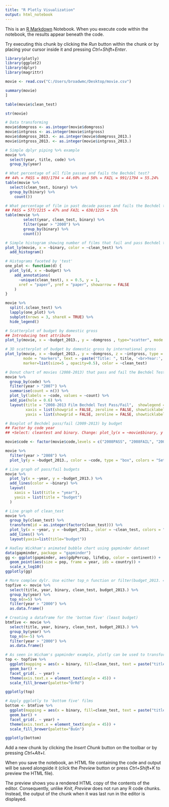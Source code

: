 ```yaml
---
title: "R Plotly Visualization"
output: html_notebook
---
```


This is an [R Markdown](http://rmarkdown.rstudio.com) Notebook. When you execute code within the notebook, the results appear beneath the code. 

Try executing this chunk by clicking the *Run* button within the chunk or by placing your cursor inside it and pressing *Ctrl+Shift+Enter*. 

```r
library(plotly)
library(ggplot2)
library(dplyr)
library(magrittr)
```

```r
movie <- read.csv("C:/Users/broadwmc/Desktop/movie.csv") 
```

```r
summary(movie)
]
```

```r
table(movie$clean_test)
```

```r
str(movie)
```

```r
# Data transforming  
movie$domgross <- as.integer(movie$domgross)
movie$intgross <- as.integer(movie$intgross)
movie$domgross_2013. <- as.integer(movie$domgross_2013.)
movie$intgross_2013. <- as.integer(movie$intgross_2013.)
```

```r
# Simple dplyr piping %>% example 
movie %>%
  select(year, title, code) %>%
  group_by(year)
```

```r

# What percentage of all film passes and fails the Bechdel test? 
## 44% = PASS = 803/1794 = 44.60% and 56% = FAIL = 991/1794 = 55.24% 
table(movie %>%
  select(clean_test, binary) %>%
  group_by(binary) %>%
    count()) 
```

```r
# What percentage of film in past decade passes and fails the Bechdel test?
## PASS = 577/1215 = 47% and FAIL = 638/1215 = 53% 
table(movie %>%
        select(year, clean_test, binary) %>%
        filter(year > "2000") %>%
        group_by(binary) %>%
        count())
```

```r
# Simple histogram showing number of films that fail and pass Bechdel test, color categorized by categorical variable 'test' 
plot_ly(movie, x = ~binary, color = ~clean_test) %>%
  add_histogram() 

```

```r

# Histograms faceted by 'test' 
one_plot <- function(d) {
  plot_ly(d, x = ~budget) %>%
    add_annotations(
      ~unique(clean_test), x = 0.5, y = 1, 
      xref = "paper", yref = "paper", showarrow = FALSE
    )
}

movie %>%
  split(.$clean_test) %>%
  lapply(one_plot) %>% 
  subplot(nrows = 3, shareX = TRUE) %>%
  hide_legend()
```

```r
# Scatterplot of budget by domestic gross 
## Introducing text attribute 
plot_ly(movie, x = ~budget_2013., y = ~domgross , type="scatter", mode = "markers", text = ~paste("Title: ", title, '<br>Year:', year), marker=list(size=5 , opacity=0.5), color = ~clean_test)

```

```r
# 3D scatterplot of budget by domestic gross by international gross 
plot_ly(movie, x = ~budget_2013., y = ~domgross, z = ~intgross, type = "scatter3d", 
        mode = "markers", text = ~paste("Title: ", title, '<br>Year:', year), 
        marker=list(size=5 , opacity=0.5), color = ~clean_test)
```

```r
# Donut chart of movies (2008-2013) that pass and fail the Bechdel Test
movie %>%
  group_by(code) %>%
  filter(year > "2007") %>%
  summarise(count = n()) %>%
  plot_ly(labels = ~code, values = ~count) %>%
  add_pie(hole = 0.6) %>%
  layout(title = "2008-2013 Film Bechdel Test Pass/Fail",  showlegend = F,
         xaxis = list(showgrid = FALSE, zeroline = FALSE, showticklabels = FALSE),
         yaxis = list(showgrid = FALSE, zeroline = FALSE, showticklabels = FALSE))
```

```r
# Boxplot of Bechdel pass/fail (2009-2013) by budget 
## Factor by code year 
## +Select: cleantest and binary. Change: plot_ly(x = ~movie$binary, y = ~movie$budget_2013., color = ~movie$clean_test, type = "box") %>% layout(boxmode = "group")

movie$code <- factor(movie$code,levels = c("2008PASS", "2008FAIL", "2009PASS", "2009FAIL", "2010PASS", "2010FAIL", "2011PASS", "2011FAIL", "2012PASS", "2012FAIL", "2013PASS", "2013FAIL"))

movie %>%
  filter(year > "2008") %>%
  plot_ly(y = ~budget_2013., color = ~code, type = "box", colors = "Set3") 

# Line graph of pass/fail budgets 
movie %>% 
  plot_ly(x = ~year, y = ~budget_2013.) %>% 
  add_lines(color = ~binary) %>%
  layout(
    xaxis = list(title = "year"),
    yaxis = list(title = "budget")
  ) 
```

```r
# Line graph of clean_test 
movie %>%
  group_by(clean_test) %>%
  transform(id = as.integer(factor(clean_test))) %>%
  plot_ly(x = ~year, y = ~budget_2013., color = ~clean_test, colors = "Dark2", text = ~paste("Title: ", title, '<br>Year:', year)) %>%
  add_lines() %>%
  layout(yaxis=list(title="budget"))
```

```r
# Hadley Wickham's animated bubble chart using gapminder dataset 
data(gapminder, package = "gapminder")
gg <- ggplot(gapminder, aes(gdpPercap, lifeExp, color = continent)) +
  geom_point(aes(size = pop, frame = year, ids = country)) +
  scale_x_log10()
ggplotly(gg)
```

```r
# More complex dylr. Use either top_n function or filter(budget_2013. == max(budget_2013.)) 
topfive <- movie %>%
  select(title, year, binary, clean_test, budget_2013.) %>%
  group_by(year) %>%
  top_n(n=5) %>%
  filter(year > "2000") %>%
  as.data.frame()
```

```r
# Creating a dataframe for the 'bottom five' (least budget) 
btmfive <- movie %>%
  select(title, year, binary, clean_test, budget_2013.) %>%
  group_by(year) %>%
  top_n(n=-5) %>%
  filter(year > "2000") %>%
  as.data.frame()

```

```r
# As seen in Wicham's gapminder example, plotly can be used to transform existing ggplot2 visualization into plotly visualizations
top <- topfive %>%
  ggplot(mapping = aes(x = binary, fill=clean_test, text = paste("title:", title))) +
  geom_bar() +
  facet_grid(. ~ year) + 
  theme(axis.text.x = element_text(angle = 45)) +
  scale_fill_brewer(palette="OrRd") 
```

```r
ggplotly(top)
```

```r
# Apply ggplotly to 'bottom five' films   
bottom <- btmfive %>%
  ggplot(mapping = aes(x = binary, fill=clean_test, text = paste("title:", title))) +
  geom_bar() +
  facet_grid(. ~ year) + 
  theme(axis.text.x = element_text(angle = 45)) +
  scale_fill_brewer(palette="BuGn") 
```

```r
ggplotly(bottom)
```

Add a new chunk by clicking the *Insert Chunk* button on the toolbar or by pressing *Ctrl+Alt+I*.

When you save the notebook, an HTML file containing the code and output will be saved alongside it (click the *Preview* button or press *Ctrl+Shift+K* to preview the HTML file).

The preview shows you a rendered HTML copy of the contents of the editor. Consequently, unlike *Knit*, *Preview* does not run any R code chunks. Instead, the output of the chunk when it was last run in the editor is displayed.

